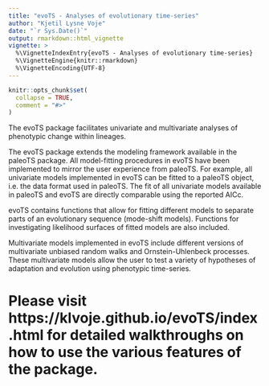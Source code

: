 ```yaml
---
title: "evoTS - Analyses of evolutionary time-series"
author: "Kjetil Lysne Voje"
date: "`r Sys.Date()`"
output: rmarkdown::html_vignette
vignette: >
  %\VignetteIndexEntry{evoTS - Analyses of evolutionary time-series}
  %\VignetteEngine{knitr::rmarkdown}
  %\VignetteEncoding{UTF-8}
---
```


```r
knitr::opts_chunk$set(
  collapse = TRUE,
  comment = "#>"
)
```

The evoTS package facilitates univariate and multivariate analyses of phenotypic change within lineages.

The evoTS package extends the modeling framework available in the paleoTS package. All model-fitting procedures in evoTS have been implemented to mirror the user experience from paleoTS. For example, all univariate models implemented in evoTS can be fitted to a paleoTS object, i.e. the data format used in paleoTS. The fit of all univariate models available in paleoTS and evoTS are directly comparable using the reported AICc.

evoTS contains functions that allow for fitting different models to separate parts of an evolutionary sequence (mode-shift models). Functions for investigating likelihood surfaces of fitted models are also included.

Multivariate models implemented in evoTS include different versions of multivariate unbiased random walks and Ornstein-Uhlenbeck processes. These multivariate models allow the user to test a variety of hypotheses of adaptation and evolution using phenotypic time-series.

# **Please visit https://klvoje.github.io/evoTS/index.html for detailed walkthroughs on how to use the various features of the package.** 
